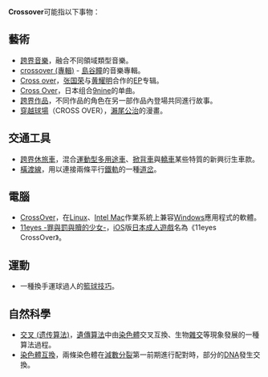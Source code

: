 '''Crossover'''可能指以下事物：

== 藝術 ==
*[[跨界音樂|跨界音樂]]，融合不同領域類型音樂。
*[[crossover_(專輯)|crossover (專輯)]] - [[島谷瞳|島谷瞳]]的音樂專輯。
*[[Cross_over|Cross over]]，[[张国荣|张国荣]]与[[黄耀明|黄耀明]]合作的[[EP|EP]]专辑。
*[[Cross_Over|Cross Over]]，日本组合[[9nine|9nine]]的单曲。
*[[跨界作品|跨界作品]]，不同作品的角色在另一部作品內登場共同進行故事。
*[[穿越球場|穿越球場]]（CROSS OVER），[[瀨尾公治|瀨尾公治]]的漫畫。

== 交通工具 ==
* [[跨界休旅車|跨界休旅車]]，混合[[運動型多用途車|運動型多用途車]]、[[掀背車|掀背車]]與[[轎車|轎車]]某些特質的新興衍生車款。
* [[橫渡線|橫渡線]]，用以連接兩條平行[[鐵軌|鐵軌]]的一種[[道岔|道岔]]。

== 電腦 ==
*[[CrossOver|CrossOver]]，在[[Linux|Linux]]、[[Intel_Mac|Intel Mac]]作業系統上兼容[[Windows|Windows]]應用程式的軟體。
* [[11eyes_-罪與罰與贖的少女-|11eyes -罪與罰與贖的少女-]]，[[iOS|iOS]]版[[日本成人遊戲|日本成人遊戲]]名為《11eyes CrossOver》。

== 運動 ==
* 一種換手運球過人的[[籃球術語#crossover|籃球技巧]]。

== 自然科學 ==
* [[交叉_(遗传算法)|交叉 (遗传算法)]]，[[遺傳算法|遺傳算法]]中由[[染色體|染色體]]交叉互換、生物[[雜交|雜交]]等現象發展的一種算法過程。
* [[染色體互換|染色體互換]]，兩條染色體在[[減數分裂|減數分裂]]第一前期進行配對時，部分的[[DNA|DNA]]發生交換。

{{disambig}}